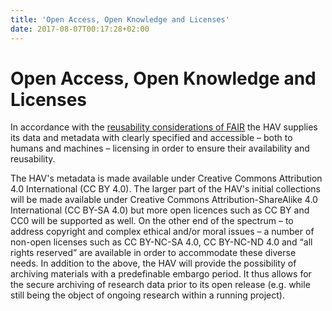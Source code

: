 ```yaml
---
title: 'Open Access, Open Knowledge and Licenses'
date: 2017-08-07T00:17:28+02:00
---
```

# Open Access, Open Knowledge and Licenses

In accordance with the [reusability considerations of FAIR](https://www.force11.org/group/fairgroup/fairprinciples) the HAV supplies its data and metadata with clearly specified and accessible – both to humans and machines – licensing in order to ensure their availability and reusability.

The HAV's metadata is made available under Creative Commons Attribution 4.0 International (CC BY 4.0). The larger part of the HAV's initial collections will be made available under Creative Commons Attribution-ShareAlike 4.0 International (CC BY-SA 4.0) but more open licences such as CC BY and CC0 will be supported as well.
On the other end of the spectrum – to address copyright and complex ethical and/or moral issues – a number of non-open licenses such as CC BY-NC-SA 4.0, CC BY-NC-ND 4.0 and “all rights reserved” are available in order to accommodate these diverse needs. In addition to the above, the HAV will provide the possibility of archiving materials with a predefinable embargo period. It thus allows for the secure archiving of research data prior to its open release (e.g. while still being the object of ongoing research within a running project).

